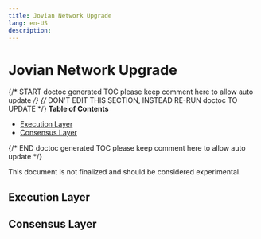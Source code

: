 ```yaml
---
title: Jovian Network Upgrade
lang: en-US
description:
---
```


# Jovian Network Upgrade

{/* START doctoc generated TOC please keep comment here to allow auto update */}
{/* DON'T EDIT THIS SECTION, INSTEAD RE-RUN doctoc TO UPDATE */}
**Table of Contents**

- [Execution Layer](#execution-layer)
- [Consensus Layer](#consensus-layer)

{/* END doctoc generated TOC please keep comment here to allow auto update */}

This document is not finalized and should be considered experimental.

## Execution Layer

## Consensus Layer

